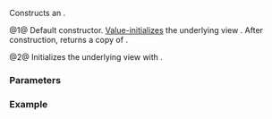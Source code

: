 {{cpp/ranges/elements_view/title|elements_view}}
{{cpp/ranges/elements_view/navbar}}

{{dcl begin}}
{{dcl|num=1|since=c++20|1=
elements_view() requires std::default_initializable&lt;V&gt; = default;&lt;!-- P2325R3 --&gt;
}}
{{dcl|num=2|since=c++20|1=
constexpr explicit elements_view( V base );
}}
{{dcl end}}

Constructs an {{tt|elements_view}}.

@1@ Default constructor. [[cpp/language/value_initialization|Value-initializes]] the underlying view {{rlpi|/#Data members|base_}}. After construction, {{rlpt|base|base()}} returns a copy of {{c|V()}}.

@2@ Initializes the underlying view {{tti|base_}} with {{c|std::move(base)}}.

===Parameters===
{{par begin}}
{{par|base|the underlying view}}
{{par end}}

===Example===
{{example
|code=
#include &lt;array&gt;
#include &lt;iostream&gt;
#include &lt;ranges&gt;
#include &lt;tuple&gt;

void println(auto const&amp; v)
{
    for (auto const&amp; e : v)
        std::cout &lt;&lt; e &lt;&lt; ' ';
    std::cout &lt;&lt; '\n';
}

int main()
{
    using namespace std::literals;

    const std::array&lt;std::tuple&lt;int, char, std::string&gt;, 2&gt; vt
    {
        std::tuple{1, 'A', "α"s},
        std::tuple{2, 'B', "β"s},
    };

    [[maybe_unused]]
    auto empty = std::views::elements&lt;0&gt;;

    println(std::views::elements&lt;0&gt;(vt));
    println(std::views::elements&lt;1&gt;(vt));
    println(std::views::elements&lt;2&gt;(vt));
}
|output=
1 2
A B
α β
}}

{{langlinks|es|ja|ru|zh}}